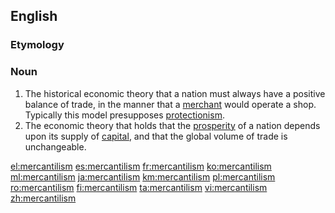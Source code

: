 ==English==

===Etymology===
{{suffix|en|mercantile|ism}}

===Noun===
{{en-noun|~}}
{{wikipedia}}

# The historical economic theory that a nation must always have a positive balance of trade, in the manner that a [[merchant]] would operate a shop. Typically this model presupposes [[protectionism]].
# The economic theory that holds that the [[prosperity]] of a nation depends upon its supply of [[capital]], and that the global volume of trade is unchangeable.

[[el:mercantilism]]
[[es:mercantilism]]
[[fr:mercantilism]]
[[ko:mercantilism]]
[[ml:mercantilism]]
[[ja:mercantilism]]
[[km:mercantilism]]
[[pl:mercantilism]]
[[ro:mercantilism]]
[[fi:mercantilism]]
[[ta:mercantilism]]
[[vi:mercantilism]]
[[zh:mercantilism]]